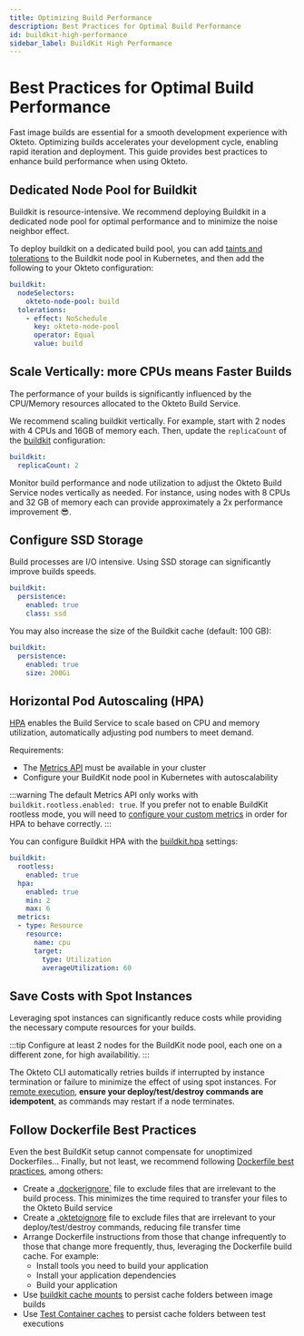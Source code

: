 ```yaml
---
title: Optimizing Build Performance
description: Best Practices for Optimal Build Performance
id: buildkit-high-performance
sidebar_label: BuildKit High Performance
---
```


# Best Practices for Optimal Build Performance

Fast image builds are essential for a smooth development experience with Okteto.
Optimizing builds accelerates your development cycle, enabling rapid iteration and deployment.
This guide provides best practices to enhance build performance when using Okteto.

## Dedicated Node Pool for Buildkit

Buildkit is resource-intensive.
We recommend deploying Buildkit in a dedicated node pool for optimal performance and to minimize the noise neighbor effect.

To deploy buildkit on a dedicated build pool, you can add [taints and tolerations](https://kubernetes.io/docs/concepts/scheduling-eviction/taint-and-toleration/) to the Buildkit node pool in Kubernetes, and then add the following to your Okteto configuration:

```yaml
buildkit:
  nodeSelectors:
    okteto-node-pool: build
  tolerations:
    - effect: NoSchedule
      key: okteto-node-pool
      operator: Equal
      value: build
```      

## Scale Vertically: more CPUs means Faster Builds

The performance of your builds is significantly influenced by the CPU/Memory resources allocated to the Okteto Build Service.

We recommend scaling buildkit vertically.
For example, start with 2 nodes with 4 CPUs and 16GB of memory each.
Then, update the `replicaCount` of the [buildkit](self-hosted/helm-configuration.mdx#buildkit) configuration:

```yaml
buildkit:
  replicaCount: 2
```

Monitor build performance and node utilization to adjust the Okteto Build Service nodes vertically as needed.
For instance, using nodes with 8 CPUs and 32 GB of memory each can provide approximately a 2x performance improvement 😎.

## Configure SSD Storage

Build processes are I/O intensive. Using SSD storage can significantly improve builds speeds.

```yaml
buildkit:
  persistence:
    enabled: true
    class: ssd
```

You may also increase the size of the Buildkit cache (default: 100 GB):

```yaml
buildkit:
  persistence:
    enabled: true
    size: 200Gi
```

## Horizontal Pod Autoscaling (HPA)

[HPA](https://kubernetes.io/docs/tasks/run-application/horizontal-pod-autoscale/) enables the Build Service to scale based on CPU and memory utilization, automatically adjusting pod numbers to meet demand.

Requirements:
- The [Metrics API](https://kubernetes.io/docs/tasks/debug/debug-cluster/resource-metrics-pipeline/#metrics-server) must be available in your cluster
- Configure your BuildKit node pool in Kubernetes with autoscalability

:::warning
The default Metrics API only works with `buildkit.rootless.enabled: true`. If you prefer not to enable BuildKit rootless mode, you will need to [configure your custom metrics](https://kubernetes.io/docs/tasks/run-application/horizontal-pod-autoscale-walkthrough/#autoscaling-on-multiple-metrics-and-custom-metrics) in order for HPA to behave correctly.
:::

You can configure Buildkit HPA with the [buildkit.hpa](self-hosted/helm-configuration.mdx#buildkit) settings:

```yaml
buildkit:
  rootless:
    enabled: true
  hpa:
    enabled: true
    min: 2
    max: 6
  metrics:
  - type: Resource
    resource:
      name: cpu
      target:
        type: Utilization
        averageUtilization: 60    
```    

## Save Costs with Spot Instances

Leveraging spot instances can significantly reduce costs while providing the necessary compute resources for your builds.

:::tip
Configure at least 2 nodes for the BuildKit node pool, each one on a different zone, for high availabilitiy.
:::

The Okteto CLI automatically retries builds if interrupted by instance termination or failure to minimize the effect of using spot instances.
For [remote execution](core/remote-execution.mdx), **ensure your deploy/test/destroy commands are idempotent**, as commands may restart if a node terminates.

## Follow Dockerfile Best Practices

Even the best BuildKit setup cannot compensate for unoptimized Dockerfiles...
Finally, but not least, we recommend following [Dockerfile best practices](https://docs.docker.com/build/building/best-practices/), among others:

- Create a [.dockerignore`](https://docs.docker.com/reference/dockerfile/#dockerignore-file) file to exclude files that are irrelevant to the build process. This minimizes the time required to transfer your files to the Okteto Build service
- Create a [.oktetoignore](core/remote-execution.mdx#ignoring-files) file to exclude files that are irrelevant to your deploy/test/destroy commands, reducing file transfer time
- Arrange Dockerfile instructions from those that change infrequently to those that change more frequently, thus, leveraging the Dockerfile build cache. For example:
  - Install tools you need to build your application
  - Install your application dependencies
  - Build your application
- Use [buildkit cache mounts](https://docs.docker.com/build/cache/optimize/) to persist cache folders between image builds
- Use [Test Container caches](https://www.okteto.com/docs/reference/okteto-manifest/#caches-string-optional) to persist cache folders between test executions
